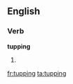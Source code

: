 ==English==

===Verb===
'''tupping'''

# {{present participle of|tup}}

[[fr:tupping]]
[[ta:tupping]]